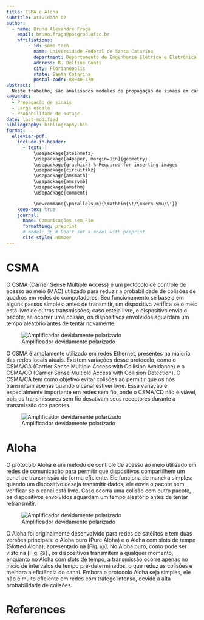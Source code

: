 ```yaml
---
title: CSMA e Aloha
subtitle: Atividade 02
author:
  - name: Bruno Alexandre Fraga
    email: bruno.fraga@posgrad.ufsc.br
    affiliations: 
        - id: some-tech
          name: Universidade Federal de Santa Catarina
          department: Departamento de Engenharia Elétrica e Eletrônica
          address: R. Delfino Conti
          city: Florianópolis
          state: Santa Catarina
          postal-code: 88040-370
abstract: |
  Neste trabalho, são analisados modelos de propagação de sinais em canais de comunicação sem fio. Na Tarefa 1, é estimado um modelo de perda por log-distância utilizando medidas experimentais e o modelo de espaço livre para calcular a potência recebida a uma distância de referência. A potência recebida é estimada para 200 m, e uma curva representando o modelo é traçada até 1 km. Na Tarefa 2, é estudado o desempenho de um sistema com propagação log-normal para determinar o alcance máximo que assegure uma taxa mínima de sucesso de 90%, considerando restrições de relação sinal-ruído (SNR).
keywords: 
  - Propagação de sinais
  - Larga escala
  - Probabilidade de outage
date: last-modified
bibliography: bibliography.bib
format:
  elsevier-pdf:
    include-in-header:
      - text: |
          \usepackage{steinmetz}
          \usepackage[a4paper, margin=1in]{geometry}
          \usepackage{graphicx} % Required for inserting images
          \usepackage{circuitikz}
          \usepackage{amsmath}
          \usepackage{amssymb}
          \usepackage{amsthm}
          \usepackage{comment}

          \newcommand{\parallelsum}{\mathbin{\!/\mkern-5mu/\!}}
    keep-tex: true
    journal:
      name: Comunicações sem Fio
      formatting: preprint
      # model: 3p # Don't set a model with preprint
      cite-style: number
---
```


# CSMA

O CSMA (Carrier Sense Multiple Access) é um protocolo de controle de acesso ao meio (MAC) utilizado para reduzir a probabilidade de colisões de quadros em redes de computadores. Seu funcionamento se baseia em alguns passos simples: antes de transmitir, um dispositivo verifica se o meio está livre de outras transmissões; caso esteja livre, o dispositivo envia o pacote; se ocorrer uma colisão, os dispositivos envolvidos aguardam um tempo aleatório antes de tentar novamente.

![Amplificador devidamente polarizado](../images/csma-nonpersistent.png){width=300, #fig-biased-circuit}

O CSMA é amplamente utilizado em redes Ethernet, presentes na maioria das redes locais atuais. Existem variações desse protocolo, como o CSMA/CA (Carrier Sense Multiple Access with Collision Avoidance) e o CSMA/CD (Carrier Sense Multiple Access with Collision Detection). O CSMA/CA tem como objetivo evitar colisões ao permitir que os nós transmitam apenas quando o canal estiver livre. Essa variação é especialmente importante em redes sem fio, onde o CSMA/CD não é viável, pois os transmissores sem fio desativam seus receptores durante a transmissão dos pacotes.

![Amplificador devidamente polarizado](../images/csma-ppersitent.png.png){width=300, #fig-biased-circuit}

# Aloha

O protocolo Aloha é um método de controle de acesso ao meio utilizado em redes de comunicação para permitir que dispositivos compartilhem um canal de transmissão de forma eficiente. Ele funciona de maneira simples: quando um dispositivo deseja transmitir dados, ele envia o pacote sem verificar se o canal está livre. Caso ocorra uma colisão com outro pacote, os dispositivos envolvidos aguardam um tempo aleatório antes de tentar retransmitir.

![Amplificador devidamente polarizado](../images/Slotted-ALOHA-2-660.png.png){width=300, #fig-biased-circuit}

O Aloha foi originalmente desenvolvido para redes de satélites e tem duas versões principais: o Aloha puro (Pure Aloha) e o Aloha com slots de tempo (Slotted Aloha), apresentado na [Fig. @]. No Aloha puro, como pode ser visto na [Fig. @] , os dispositivos transmitem a qualquer momento, enquanto no Aloha com slots de tempo, a transmissão ocorre apenas no início de intervalos de tempo pré-determinados, o que reduz as colisões e melhora a eficiência do canal. Embora o protocolo Aloha seja simples, ele não é muito eficiente em redes com tráfego intenso, devido à alta probabilidade de colisões.


# References {-}
